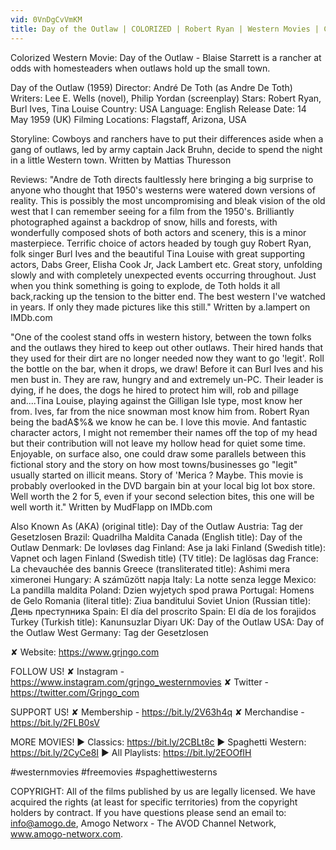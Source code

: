 ```yaml
---
vid: 0VnDgCvVmKM
title: Day of the Outlaw | COLORIZED | Robert Ryan | Western Movies | Cowboys
---
```


Colorized Western Movie: Day of the Outlaw - Blaise Starrett is a rancher at odds with homesteaders when outlaws hold up the small town.

Day of the Outlaw (1959)
Director: André De Toth (as Andre De Toth)
Writers: Lee E. Wells (novel), Philip Yordan (screenplay)
Stars: Robert Ryan, Burl Ives, Tina Louise
Country: USA
Language: English
Release Date: 14 May 1959 (UK)
Filming Locations: Flagstaff, Arizona, USA 

Storyline:
Cowboys and ranchers have to put their differences aside when a gang of outlaws, led by army captain Jack Bruhn, decide to spend the night in a little Western town. Written by Mattias Thuresson

Reviews:
"Andre de Toth directs faultlessly here bringing a big surprise to anyone who thought that 1950's westerns were watered down versions of reality. This is possibly the most uncompromising and bleak vision of the old west that I can remember seeing for a film from the 1950's. Brilliantly photographed against a backdrop of snow, hills and forests, with wonderfully composed shots of both actors and scenery, this is a minor masterpiece. Terrific choice of actors headed by tough guy Robert Ryan, folk singer Burl Ives and the beautiful Tina Louise with great supporting actors, Dabs Greer, Elisha Cook Jr, Jack Lambert etc. Great story, unfolding slowly and with completely unexpected events occurring throughout. Just when you think something is going to explode, de Toth holds it all back,racking up the tension to the bitter end. The best western I've watched in years. If only they made pictures like this still." Written by a.lampert on IMDb.com

"One of the coolest stand offs in western history, between the town folks and the outlaws they hired to keep out other outlaws. Their hired hands that they used for their dirt are no longer needed now they want to go 'legit'. Roll the bottle on the bar, when it drops, we draw! Before it can Burl Ives and his men bust in. They are raw, hungry and and extremely un-PC. Their leader is dying, if he does, the dogs he hired to protect him will, rob and pillage and....Tina Louise, playing against the Gilligan Isle type, most know her from. Ives, far from the nice snowman most know him from. Robert Ryan being the badA$%& we know he can be. I love this movie. And fantastic character actors, I might not remember their names off the top of my head but their contribution will not leave my hollow head for quiet some time. Enjoyable, on surface also, one could draw some parallels between this fictional story and the story on how most towns/businesses go "legit" usually started on illicit means. Story of 'Merica ? Maybe. This movie is probably overlooked in the DVD bargain bin at your local big lot box store. Well worth the 2 for 5, even if your second selection bites, this one will be well worth it." Written by MudFlapp on IMDb.com

Also Known As (AKA)
(original title): Day of the Outlaw
Austria: Tag der Gesetzlosen
Brazil: Quadrilha Maldita
Canada (English title): Day of the Outlaw
Denmark: De lovløses dag
Finland: Ase ja laki
Finland (Swedish title): Vapnet och lagen
Finland (Swedish title) (TV title): De laglösas dag
France: La chevauchée des bannis
Greece (transliterated title): Ashimi mera ximeronei
Hungary: A száműzött napja
Italy: La notte senza legge
Mexico: La pandilla maldita
Poland: Dzien wyjetych spod prawa
Portugal: Homens de Gelo
Romania (literal title): Ziua banditului
Soviet Union (Russian title): День преступника
Spain: El día del proscrito
Spain: El día de los forajidos
Turkey (Turkish title): Kanunsuzlar Diyarı
UK: Day of the Outlaw
USA: Day of the Outlaw
West Germany: Tag der Gesetzlosen

✘ Website: https://www.grjngo.com

FOLLOW US!
✘ Instagram - https://www.instagram.com/grjngo_westernmovies
✘ Twitter - https://twitter.com/Grjngo_com

SUPPORT US!
✘ Membership - https://bit.ly/2V63h4q
✘ Merchandise - https://bit.ly/2FLB0sV

MORE MOVIES! 
► Classics: https://bit.ly/2CBLt8c 
► Spaghetti Western: https://bit.ly/2CyCe8I 
► All Playlists: https://bit.ly/2EOOfIH 

#westernmovies #freemovies #spaghettiwesterns

COPYRIGHT: All of the films published by us are legally licensed. We have acquired the rights (at least for specific territories) from the copyright holders by contract. If you have questions please send an email to: info@amogo.de, Amogo Networx - The AVOD Channel Network, www.amogo-networx.com.